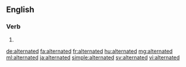 ==English==

===Verb===
{{head|en|verb form}}

# {{en-past of|alternate}}

[[de:alternated]]
[[fa:alternated]]
[[fr:alternated]]
[[hu:alternated]]
[[mg:alternated]]
[[ml:alternated]]
[[ja:alternated]]
[[simple:alternated]]
[[sv:alternated]]
[[vi:alternated]]